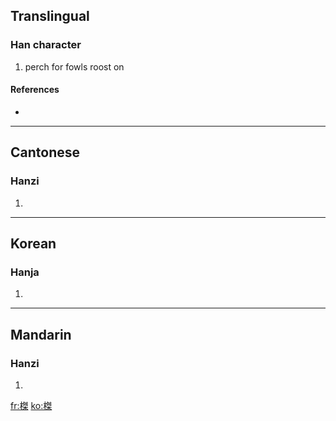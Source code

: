 ==Translingual==

===Han character===
{{Han char|rn=75|rad=木|as=10|sn=14|four=4599<sub>4</sub>|canj=木弓手木 (DNQD)}}

# perch for fowls roost on

====References====
* {{Han ref|kx=0543.330|dkj=15254|dj=0931.180|hdz=21267.040|uh=69A4|ud=27044|bh=E251|bd=57937}}

----

==Cantonese==

===Hanzi===
{{yue-hanzi|jyut=|y=git6}}

# {{defn|Cantonese}}

----

==Korean==

===Hanja===
{{ko-hanja|hangeul=걸|eumhun=|rv=geol|mr=kŏl|y=kel}}

# {{defn|Korean}}

----

==Mandarin==

===Hanzi===
{{cmn-hanzi|pin=[[jié]] ([[jie2]])|wg=chieh<sup>2</sup>}}

# {{defn|Mandarin}}

[[fr:榤]]
[[ko:榤]]